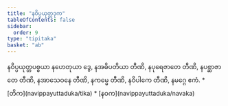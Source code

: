 ```yaml
---
title: "နဝိပ္ပယုတ္တဒုက"
tableOfContents: false
sidebar:
  order: 9
type: "tipitaka"
basket: "ab"
---
```



<DynamicBreadcrumb />

<Division number="232">

<Paragraph number="748">
နဝိပ္ပယုတ္တပစ္စယာ နဟေတုယာ ဒွေ, နအဓိပတိယာ တီဏိ, နပုရေဇာတေ တီဏိ, နပစ္ဆာဇာတေ တီဏိ, နအာသေဝနေ တီဏိ, နကမ္မေ တီဏိ, နဝိပါကေ တီဏိ, နမဂ္ဂေ ဧကံ.

</Paragraph>
</Division>

<TableOfContents>
* [တိက](navippayuttaduka/tika)
* [နဝက](navippayuttaduka/navaka)
</TableOfContents>